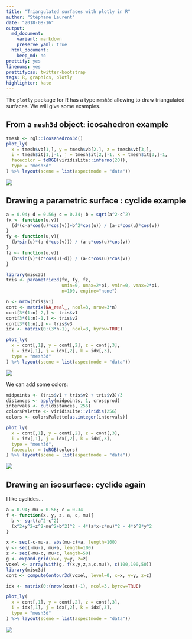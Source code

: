 ```yaml
---
title: "Triangulated surfaces with plotly in R"
author: "Stéphane Laurent"
date: "2018-08-16"
output:
  md_document:
    variant: markdown
    preserve_yaml: true
  html_document:
    keep_md: no
prettify: yes
linenums: yes
prettifycss: twitter-bootstrap
tags: R, graphics, plotly
highlighter: kate
---
```


The `plotly` package for R has a type `mesh3d` allowing to draw triangulated 
surfaces. We will give some examples.

## From a `mesh3d` object: icosahedron example

```r
tmesh <- rgl::icosahedron3d()
plot_ly(
  x = tmesh$vb[1,], y = tmesh$vb[2,], z = tmesh$vb[3,],
  i = tmesh$it[1,]-1, j = tmesh$it[2,]-1, k = tmesh$it[3,]-1,
  facecolor = toRGB(viridisLite::inferno(20)),
  type = "mesh3d"
) %>% layout(scene = list(aspectmode = "data"))
```

![](figures/icosahedron.png)


## Drawing a parametric surface : cyclide example

```r
a = 0.94; d = 0.56; c = 0.34; b = sqrt(a^2-c^2)
fx <- function(u,v){
  (d*(c-a*cos(u)*cos(v))+b^2*cos(u)) / (a-c*cos(u)*cos(v))
}
fy <- function(u,v){
  (b*sin(u)*(a-d*cos(v))) / (a-c*cos(u)*cos(v))
}
fz <- function(u,v){
  (b*sin(v)*(c*cos(u)-d)) / (a-c*cos(u)*cos(v))
}

library(misc3d)
tris <- parametric3d(fx, fy, fz, 
                     umin=0, umax=2*pi, vmin=0, vmax=2*pi, 
                     n=100, engine="none")

n <- nrow(tris$v1)
cont <- matrix(NA_real_, ncol=3, nrow=3*n)
cont[3*(1:n)-2,] <- tris$v1
cont[3*(1:n)-1,] <- tris$v2
cont[3*(1:n),] <- tris$v3
idx <- matrix(0:(3*n-1), ncol=3, byrow=TRUE)

plot_ly(
  x = cont[,1], y = cont[,2], z = cont[,3],
  i = idx[,1], j = idx[,2], k = idx[,3],
  type = "mesh3d"
) %>% layout(scene = list(aspectmode = "data"))
```

![](figures/cyclide_parametric.png)

We can add some colors:

```r
midpoints <- (tris$v1 + tris$v2 + tris$v3)/3
distances <- apply(midpoints, 1, crossprod)
intervals <- cut(distances, 256)
colorsPalette <- viridisLite::viridis(256)
colors <- colorsPalette[as.integer(intervals)]

plot_ly(
  x = cont[,1], y = cont[,2], z = cont[,3],
  i = idx[,1], j = idx[,2], k = idx[,3],
  type = "mesh3d",
  facecolor = toRGB(colors)
) %>% layout(scene = list(aspectmode = "data"))
```

![](figures/cyclide_parametric_colored.png)


## Drawing an isosurface: cyclide again

I like cyclides...

```r
a = 0.94; mu = 0.56; c = 0.34
f <- function(x, y, z, a, c, mu){
  b <- sqrt(a^2-c^2)
  (x^2+y^2+z^2-mu^2+b^2)^2 - 4*(a*x-c*mu)^2 - 4*b^2*y^2
}

x <- seq(-c-mu-a, abs(mu-c)+a, length=100) 
y <- seq(-mu-a, mu+a, length=100)
z <- seq(-mu-c, mu+c, length=50) 
g <- expand.grid(x=x, y=y, z=z)
voxel <- array(with(g, f(x,y,z,a,c,mu)), c(100,100,50))
library(misc3d)
cont <- computeContour3d(voxel, level=0, x=x, y=y, z=z)

idx <- matrix(0:(nrow(cont)-1), ncol=3, byrow=TRUE)

plot_ly(
  x = cont[,1], y = cont[,2], z = cont[,3],
  i = idx[,1], j = idx[,2], k = idx[,3],
  type = "mesh3d"
) %>% layout(scene = list(aspectmode = "data"))
```

![](figures/cyclide_isosurface.png)
